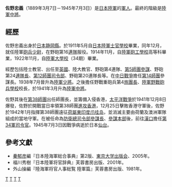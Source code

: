 {{Japanese|japanese=佐野 忠義|kana=さの ただよし|romaji=Sano Tadayoshi}}

'''佐野忠義'''（1889年3月7日－1945年7月3日）是[[大日本帝國陸軍|日本陸軍]]的[[軍人|軍人]]。最終的階級是[[陸軍中將|陸軍中將]]。

== 經歷 ==
佐野忠義出身於[[日本|日本]][[静岡縣|静岡縣]]。於1911年5月自[[日本陸軍士官學校|日本陸軍士官學校]]畢業，同年12月，就任陸軍[[砲兵|砲兵]][[少尉|少尉]]，在野砲第16[[連隊|連隊]]服役。1914年11月，自[[陸軍砲工學校|陸軍砲工學校]]高等科畢業，1922年11月，自[[日本陸軍大學校|陸軍大學校]]（34期）畢業。

經歷包括陸士教官、出任至[[英國|英國]]、陸大教官、野砲第4連隊、[[第5師團|第5師團]][[參謀|參謀]]、野砲第24[[團_(軍隊)|連隊長]]、[[第12師團|第12師團]][[司令部|司令部]]、野砲第20連隊長等。在[[中国抗日战争|中日戰爭]]擔任[[第14師團|第14師團]]參謀長。1938年7月晉升為[[陸軍少將|陸軍少將]]。之後擔任野戰重砲兵第4[[旅|旅團長]]、[[陸軍野戰砲兵學校|陸軍野戰砲兵學校]]校長，於1941年3月升為[[陸軍中將|陸軍中將]]。

佐野其後在[[第38師團|第38師團]]出任師團長，並籌備入侵香港，[[太平洋戰爭|太平洋戰爭]]於1941年12月8日爆發，佐野於開戰當日率領第38師團[[香港保衛戰|進攻香港]]，12月25日擊敗香港守軍後，佐野於1942年1月指揮第38師團遠征[[荷屬東印度|荷屬東印度]][[爪哇岛|爪哇岛]]，並消滅主要由荷蘭及澳洲軍隊組成的當地守軍。在被任命為[[防衛總司令部|防衛總司令部]][[參謀長|參謀長]]、[[參謀本部|參謀本部]]後，前往[[漢口|漢口]]擔任[[第34軍|第34軍]][[司令官|司令官]]。1945年7月3日因戰爭病逝於日本[[仙台|仙台]]。

==參考文獻==
* [[秦郁彦|秦郁彦]]編『日本陸海軍総合事典』第2版、[[東京大学出版会|東京大学出版会]]、2005年。
* 福川秀樹『日本陸軍将官辞典』芙蓉書房出版、2001年。
* 外山操編『陸海軍将官人事総覧 陸軍篇』芙蓉書房出版、1981年。

[[Category:日本陸軍軍人|T]]
[[Category:靜岡縣出身人物|T]]
[[Category:1889年出生|T]]
[[Category:1945年逝世|T]]